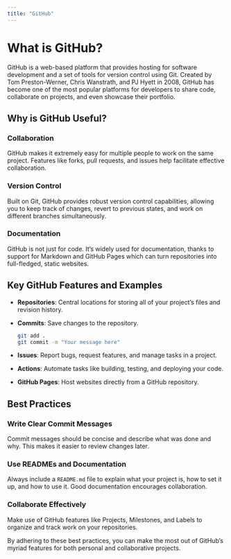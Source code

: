 ```yaml
---
title: "GitHub"
---
```


# What is GitHub?

GitHub is a web-based platform that provides hosting for software development and a set of tools for version control using Git. Created by Tom Preston-Werner, Chris Wanstrath, and PJ Hyett in 2008, GitHub has become one of the most popular platforms for developers to share code, collaborate on projects, and even showcase their portfolio.

## Why is GitHub Useful?

### Collaboration

GitHub makes it extremely easy for multiple people to work on the same project. Features like forks, pull requests, and issues help facilitate effective collaboration.

### Version Control

Built on Git, GitHub provides robust version control capabilities, allowing you to keep track of changes, revert to previous states, and work on different branches simultaneously.

### Documentation

GitHub is not just for code. It's widely used for documentation, thanks to support for Markdown and GitHub Pages which can turn repositories into full-fledged, static websites.

## Key GitHub Features and Examples

-   **Repositories**: Central locations for storing all of your project's files and revision history.

-   **Commits**: Save changes to the repository.

    ``` bash
    git add .
    git commit -m "Your message here"
    ```

-   **Issues**: Report bugs, request features, and manage tasks in a project.

-   **Actions**: Automate tasks like building, testing, and deploying your code.

-   **GitHub Pages**: Host websites directly from a GitHub repository.

## Best Practices

### Write Clear Commit Messages

Commit messages should be concise and describe what was done and why. This makes it easier to review changes later.

### Use READMEs and Documentation

Always include a `README.md` file to explain what your project is, how to set it up, and how to use it. Good documentation encourages collaboration.

### Collaborate Effectively

Make use of GitHub features like Projects, Milestones, and Labels to organize and track work on your repositories.

By adhering to these best practices, you can make the most out of GitHub's myriad features for both personal and collaborative projects.

